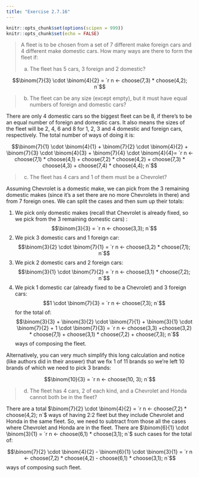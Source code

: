 ```yaml
---
title: "Exercise 2.7.16"
---
```


```r
knitr::opts_chunk$set(options(scipen = 999))
knitr::opts_chunk$set(echo = FALSE)
```

> A fleet is to be chosen from a set of 7 different make foreign cars and 4 different make domestic cars. How many ways are there to form the fleet if:
>
>(a) The fleet has 5 cars, 3 foreign and 2 domestic?

$$\binom{7}{3} \cdot \binom{4}{2} = `r n <- choose(7,3) * choose(4,2); n`$$

> (b) The fleet can be any size (except empty), but it must have equal numbers of foreign and domestic cars?

There are only 4 domestic cars so the biggest fleet can be 8, if there's to be an equal number of foreign and domestic cars. It also means the sizes of the fleet will be 2, 4, 6 and 8 for 1, 2, 3 and 4 domestic and foreign cars, respectively. The total number of ways of doing it is:

$$\binom{7}{1} \cdot \binom{4}{1} + \binom{7}{2} \cdot \binom{4}{2} + \binom{7}{3} \cdot \binom{4}{3} + \binom{7}{4} \cdot \binom{4}{4}= `r n <- choose(7,1) * choose(4,1) + choose(7,2) * choose(4,2) + choose(7,3) * choose(4,3) + choose(7,4) * choose(4,4); n`$$

> (c) The fleet has 4 cars and 1 of them must be a Chevrolet?

Assuming Chevrolet is a domestic make, we can pick from the 3 remaining domestic makes (since it's a set there are no more Chevrolets in there) and from 7 foreign ones. We can split the cases and then sum up their totals:

1. We pick only domestic makes (recall that Chevrolet is already fixed, so we pick from the 3 remaining domestic cars) :
$$\binom{3}{3} = `r n <- choose(3,3); n`$$
1. We pick 3 domestic cars and 1 foreign car:
$$\binom{3}{2} \cdot \binom{7}{1} = `r n <- choose(3,2) * choose(7,1); n`$$
1. We pick 2 domestic cars and 2 foreign cars:
$$\binom{3}{1} \cdot \binom{7}{2} = `r n <- choose(3,1) * choose(7,2); n`$$
1. We pick 1 domestic car (already fixed to be a Chevrolet) and 3 foreign cars:
$$1 \cdot \binom{7}{3} = `r n <- choose(7,3); n`$$
for the total of:
$$\binom{3}{3} + \binom{3}{2} \cdot \binom{7}{1} + \binom{3}{1} \cdot \binom{7}{2} + 1 \cdot \binom{7}{3} = `r n <- choose(3,3) +choose(3,2) * choose(7,1) + choose(3,1) * choose(7,2) + choose(7,3); n`$$
ways of composing the fleet.

Alternatively, you can very much simplify this long calculation and notice (like authors did in their answer) that we fix 1 of 11 brands so we're left 10 brands of which we need to pick 3 brands:

$$\binom{10}{3} = `r n <- choose(10, 3); n`$$

>(d) The fleet has 4 cars, 2 of each kind, and a Chevrolet and Honda cannot both be in the fleet?

There are a total $\binom{7}{2} \cdot \binom{4}{2} = `r n <- choose(7,2) * choose(4,2); n`$ ways of having 2:2 fleet but they include Chevrolet and Honda in the same fleet. So, we need to subtract from those all the cases where Chevrolet and Honda are in the fleet. There are $\binom{6}{1} \cdot \binom{3}{1} = `r n <- choose(6,1) * choose(3,1); n`$ such cases for the total of:

$$\binom{7}{2} \cdot \binom{4}{2} - \binom{6}{1} \cdot \binom{3}{1} = `r n <- choose(7,2) * choose(4,2) - choose(6,1) * choose(3,1); n`$$
ways of composing such fleet.